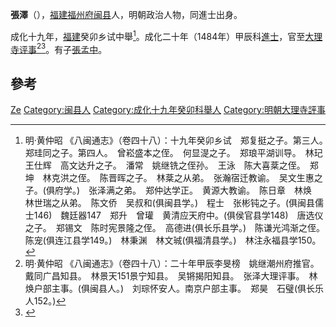 {{Otheruses|张泽}}
'''張澤'''（{{bd|？||？||}}），[[福建|福建]][[福州府|福州府]][[闽县|闽县]]人，明朝政治人物，同進士出身。

成化十九年，[[福建|福建]]癸卯乡试中舉<ref>明·黄仲昭 《八闽通志》（卷四十八）：十九年癸卯乡试　郑复挺之子。第三人。　郑珪同之子。第四人。　曾崧盛本之侄。　何显湜之子。　郑琅平湖训导。　林玘　王仕辉　高文达升之子。　潘常　姚继铣之侄孙。　王泳　陈大喜棻之侄。　郑坤　林克洪之侄。　陈晋晖之子。　林棻之从弟。　张瀚宿迁教谕。　吴文生惠之子。(俱府学。)　张泽满之弟。　郑仲达学正。　黄源大教谕。　陈日章　林焕　林世瑞之从弟。　陈文侨　吴叔和(俱闽县学。)　程士　张彬钝之子。(俱闽县儒士146)　魏廷器147　郑升　曾瓘　黄清应天府中。(俱侯官县学148)　唐选仪之子。　郑锡文　陈时宪景隆之侄。　高德进(俱长乐县学。)　陈谦光鸿渐之侄。　陈宠(俱连江县学149。)　林秉渊　林文珹(俱福清县学。)　林注永福县学150。</ref>。成化二十年（1484年）甲辰科[[進士|進士]]，官至[[大理寺|大理寺]][[评事|评事]]<ref>明·黄仲昭 《八闽通志》（卷四十八）：二十年甲辰李旻榜　姚继潮州府推官。　戴同广昌知县。　林景天151景宁知县。　吴锵揭阳知县。　张泽大理评事。　林焕户部主事。(俱闽县人。)　刘琮怀安人。南京户部主事。　郑昊　石璧(俱长乐人152。)</ref><ref>{{cite web|title=《福州府志（清·乾隆）》选举四|url=http://www.fzdqw.com/ShowText.asp?ToBook=1411&index=96&|publisher=福州地情网|accessdate=2014-05-04|deadurl=yes|archiveurl=https://web.archive.org/web/20140504191714/http://www.fzdqw.com/ShowText.asp?ToBook=1411&index=96&|archivedate=2014-05-04}}</ref>。有子[[張孟中|張孟中]]。

== 參考 ==
{{reflist}}

{{明朝人物小作品}}
{{成化二十年甲辰科殿試金榜}}

{{Authority control}}
{{DEFAULTSORT:Zhang张}}
[[Category:张姓|Ze]]
[[Category:闽县人|Category:闽县人]]
[[Category:成化十九年癸卯科舉人|Category:成化十九年癸卯科舉人]]
[[Category:明朝大理寺評事|Category:明朝大理寺評事]]